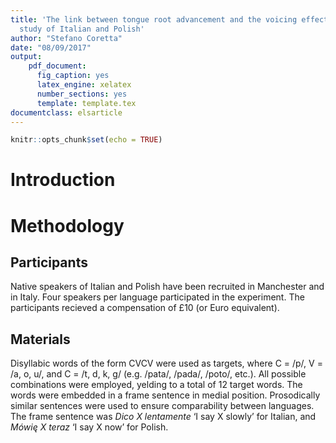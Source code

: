 ```yaml
---
title: 'The link between tongue root advancement and the voicing effect: an ultrasound
  study of Italian and Polish'
author: "Stefano Coretta"
date: "08/09/2017"
output:
    pdf_document:
      fig_caption: yes
      latex_engine: xelatex
      number_sections: yes
      template: template.tex
documentclass: elsarticle
---
```


```r
knitr::opts_chunk$set(echo = TRUE)
```

# Introduction

# Methodology

## Participants

Native speakers of Italian and Polish have been recruited in Manchester and in Italy.
Four speakers per language participated in the experiment.
The participants recieved a compensation of £10 (or Euro equivalent).

## Materials

Disyllabic words of the form C\textsubscript{1}V\textsubscript{1}C\textsubscript{2}V\textsubscript{2} were used as targets, where C\textsubscript{1} = /p/, V\textsubscript{1} = /a, o, u/, and C\textsubscript{2} = /t, d, k, g/ (e.g. /pata/, /pada/, /poto/, etc.).
All possible combinations were employed, yelding to a total of 12 target words.
The words were embedded in a frame sentence in medial position.
Prosodically similar sentences were used to ensure comparability between languages.
The frame sentence was *Dico X lentamente* 'I say X slowly' for Italian, and *Mówię X teraz* 'I say X now' for Polish.

